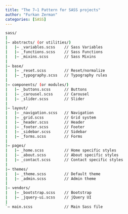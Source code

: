 ```yaml
---
title: "The 7–1 Pattern for SASS projects"
author: "Furkan Zerman"
categories: [SASS]
---
```


```bash
sass/
|
|– abstracts/ (or utilities/)
|   |– _variables.scss    // Sass Variables
|   |– _functions.scss    // Sass Functions
|   |– _mixins.scss       // Sass Mixins
|
|– base/
|   |– _reset.scss        // Reset/normalize
|   |– _typography.scss   // Typography rules
|
|– components/ (or modules/)
|   |– _buttons.scss      // Buttons
|   |– _carousel.scss     // Carousel
|   |– _slider.scss       // Slider
|
|– layout/
|   |– _navigation.scss   // Navigation
|   |– _grid.scss         // Grid system
|   |– _header.scss       // Header
|   |– _footer.scss       // Footer
|   |– _sidebar.scss      // Sidebar
|   |– _forms.scss        // Forms
|
|– pages/
|   |– _home.scss         // Home specific styles
|   |– _about.scss        // About specific styles
|   |– _contact.scss      // Contact specific styles
|
|– themes/
|   |– _theme.scss        // Default theme
|   |– _admin.scss        // Admin theme
|
|– vendors/
|   |– _bootstrap.scss    // Bootstrap
|   |– _jquery-ui.scss    // jQuery UI
|
`– main.scss              // Main Sass file
```